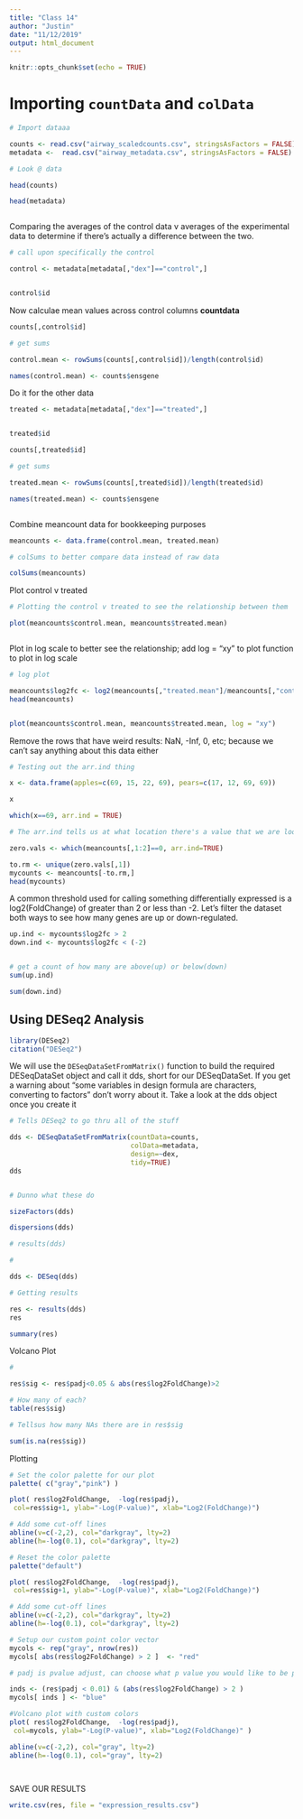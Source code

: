 ```yaml
---
title: "Class 14"
author: "Justin"
date: "11/12/2019"
output: html_document
---
```


```r
knitr::opts_chunk$set(echo = TRUE)
```


# Importing `countData` and `colData` 

```r

# Import dataaa

counts <- read.csv("airway_scaledcounts.csv", stringsAsFactors = FALSE)
metadata <-  read.csv("airway_metadata.csv", stringsAsFactors = FALSE)

# Look @ data

head(counts)

head(metadata)



```


Comparing the averages of the control data v averages of the experimental data to determine if there's actually a difference between the two.

```r
# call upon specifically the control

control <- metadata[metadata[,"dex"]=="control",]


control$id


```


Now calculae mean values across control columns **countdata**

```r

counts[,control$id]

# get sums

control.mean <- rowSums(counts[,control$id])/length(control$id)

names(control.mean) <- counts$ensgene

```



Do it for the other data

```r

treated <- metadata[metadata[,"dex"]=="treated",]


treated$id

counts[,treated$id]

# get sums

treated.mean <- rowSums(counts[,treated$id])/length(treated$id)

names(treated.mean) <- counts$ensgene



```


Combine meancount data for bookkeeping purposes

```r

meancounts <- data.frame(control.mean, treated.mean)

# colSums to better compare data instead of raw data

colSums(meancounts)

```

Plot control v treated

```r

# Plotting the control v treated to see the relationship between them

plot(meancounts$control.mean, meancounts$treated.mean)



```


Plot in log scale to better see the relationship;
add log = "xy" to plot function to plot in log scale

```r

# log plot

meancounts$log2fc <- log2(meancounts[,"treated.mean"]/meancounts[,"control.mean"])
head(meancounts)


plot(meancounts$control.mean, meancounts$treated.mean, log = "xy")


```


Remove the rows that have weird results: NaN, -Inf, 0, etc; because we can't say anything about this data either

```r
# Testing out the arr.ind thing

x <- data.frame(apples=c(69, 15, 22, 69), pears=c(17, 12, 69, 69))

x

which(x==69, arr.ind = TRUE)


```



```r
# The arr.ind tells us at what location there's a value that we are looking for; in this case, it will tell us what row and what col there's a value that = 0, and we're assigning all of the things to zero.vals

zero.vals <- which(meancounts[,1:2]==0, arr.ind=TRUE)

to.rm <- unique(zero.vals[,1])
mycounts <- meancounts[-to.rm,]
head(mycounts)

```




A common threshold used for calling something differentially expressed is a log2(FoldChange) of greater than 2 or less than -2. Let’s filter the dataset both ways to see how many genes are up or down-regulated.

```r

up.ind <- mycounts$log2fc > 2
down.ind <- mycounts$log2fc < (-2)


# get a count of how many are above(up) or below(down) 
sum(up.ind)

sum(down.ind)

```


## Using DESeq2 Analysis

```r

library(DESeq2)
citation("DESeq2")

```

We will use the `DESeqDataSetFromMatrix()` function to build the required DESeqDataSet object and call it dds, short for our DESeqDataSet. If you get a warning about “some variables in design formula are characters, converting to factors” don’t worry about it. Take a look at the dds object once you create it

```r

# Tells DESeq2 to go thru all of the stuff 

dds <- DESeqDataSetFromMatrix(countData=counts, 
                              colData=metadata, 
                              design=~dex, 
                              tidy=TRUE)
dds


# Dunno what these do

sizeFactors(dds)

dispersions(dds)

# results(dds)

# 

dds <- DESeq(dds)

# Getting results

res <- results(dds)
res

summary(res)


```



Volcano Plot

```r

# 

res$sig <- res$padj<0.05 & abs(res$log2FoldChange)>2

# How many of each?
table(res$sig)


```

```r
# Tellsus how many NAs there are in res$sig

sum(is.na(res$sig))

```



Plotting

```r
# Set the color palette for our plot
palette( c("gray","pink") )

plot( res$log2FoldChange,  -log(res$padj), 
 col=res$sig+1, ylab="-Log(P-value)", xlab="Log2(FoldChange)")

# Add some cut-off lines
abline(v=c(-2,2), col="darkgray", lty=2)
abline(h=-log(0.1), col="darkgray", lty=2)
```


```r
# Reset the color palette
palette("default")

plot( res$log2FoldChange,  -log(res$padj), 
 col=res$sig+1, ylab="-Log(P-value)", xlab="Log2(FoldChange)")

# Add some cut-off lines
abline(v=c(-2,2), col="darkgray", lty=2)
abline(h=-log(0.1), col="darkgray", lty=2)
```


```r
# Setup our custom point color vector 
mycols <- rep("gray", nrow(res))
mycols[ abs(res$log2FoldChange) > 2 ]  <- "red" 

# padj is pvalue adjust, can choose what p value you would like to be plotted

inds <- (res$padj < 0.01) & (abs(res$log2FoldChange) > 2 )
mycols[ inds ] <- "blue"

#Volcano plot with custom colors 
plot( res$log2FoldChange,  -log(res$padj), 
 col=mycols, ylab="-Log(P-value)", xlab="Log2(FoldChange)" )

abline(v=c(-2,2), col="gray", lty=2)
abline(h=-log(0.1), col="gray", lty=2)




```






SAVE OUR RESULTS

```r
write.csv(res, file = "expression_results.csv")

```





